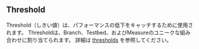 ## Threshold
Threshold（しきい値）は、パフォーマンスの低下をキャッチするために使用されます。
Thresholdは、Branch、Testbed、およびMeasureのユニークな組み合わせに割り当てられます。
詳細は [thresholds](/ja/docs/explanation/thresholds/) を参照してください。